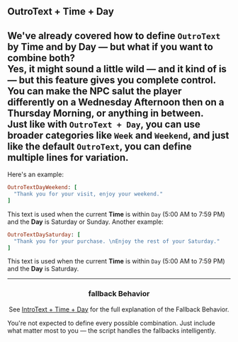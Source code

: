## OutroText + Time + Day

We've already covered how to define `OutroText` by **Time** and by **Day** — but what if you want to combine both?
<br/>
Yes, it might sound a little wild — and it kind of is — but this feature gives you complete control. You can make the NPC salut the player differently on a **Wednesday Afternoon** then on a **Thursday Morning**, or anything in between.
<br/>
Just like with `OutroText + Day`, you can use broader categories like `Week` and `Weekend`, and just like the default `OutroText`, you can define multiple lines for variation.
<br/>
---

Here's an example: 

```ruby
OutroTextDayWeekend: [
  "Thank you for your visit, enjoy your weekend."
]
```
This text is used when the current **Time** is within `Day` (5:00 AM to 7:59 PM) and the **Day** is Saturday or Sunday.
<ImageWithCaption src="/images/documentation/poke-market/OutroTextDayWeekend.png" caption="OutroTextDayWeekend" align="center"/>
Another example:

```ruby
OutroTextDaySaturday: [
  "Thank you for your purchase. \nEnjoy the rest of your Saturday."
]
```
This text is used when the current **Time** is within `Day` (5:00 AM to 7:59 PM) and the **Day** is Saturday.

<ImageWithCaption src="/images/documentation/poke-market/OutroTextDaySaturday.png" caption="OutroTextDaySaturday" align="center"/>

--- 

### fallback Behavior

See [IntroText + Time + Day](intro-text#3-time-day) for the full explanation of the Fallback Behavior.

<Callout type="hint">
  You're not expected to define every possible combination. Just include what matter most to you — the script handles the fallbacks intelligently.
</Callout>